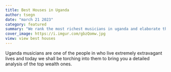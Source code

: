 ```yaml
---
title: Best Houses in Uganda
author: tsegn
date: "march 21 2023"
category: featured
summary: "We rank the most richest musicians in uganda and elaborate their wealth in greater length"
cover_image: https://i.imgur.com/gbzQomw.jpg
view: view best houses
---
```


Uganda musicians are one of the people in who live extremely extravagant lives and today we shall be torching into them to bring you a detailed analysis of the top wealth ones.
